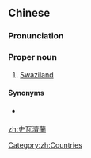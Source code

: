 ==Chinese==
{{zh-forms|s=史瓦济兰|gloss=-}}

===Pronunciation===
{{zh-pron
|m=Shǐwǎjìlán
|c=si2 ngaa5 zai3 laan4
|cat=pn
}}

===Proper noun===
{{zh-proper noun}}

# {{lb|zh|Taiwan}} [[Swaziland]]

====Synonyms====
* {{qualifier|Mainland China}} {{zh-l|斯威士蘭}}

[[Category:zh:Countries]]

[[zh:史瓦濟蘭]]